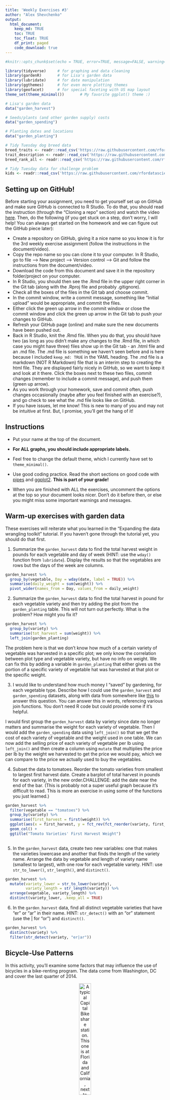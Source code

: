 ```yaml
---
title: 'Weekly Exercises #3'
author: "Alex Shevchenko"
output: 
  html_document:
    keep_md: TRUE
    toc: TRUE
    toc_float: TRUE
    df_print: paged
    code_download: true
---
```



```r
#knitr::opts_chunk$set(echo = TRUE, error=TRUE, message=FALSE, warning=FALSE)
```

```r
library(tidyverse)     # for graphing and data cleaning
library(gardenR)       # for Lisa's garden data
library(lubridate)     # for date manipulation
library(ggthemes)      # for even more plotting themes
library(geofacet)      # for special faceting with US map layout
theme_set(theme_minimal())       # My favorite ggplot() theme :)
```

```r
# Lisa's garden data
data("garden_harvest")

# Seeds/plants (and other garden supply) costs
data("garden_spending")

# Planting dates and locations
data("garden_planting")

# Tidy Tuesday dog breed data
breed_traits <- readr::read_csv('https://raw.githubusercontent.com/rfordatascience/tidytuesday/master/data/2022/2022-02-01/breed_traits.csv')
trait_description <- readr::read_csv('https://raw.githubusercontent.com/rfordatascience/tidytuesday/master/data/2022/2022-02-01/trait_description.csv')
breed_rank_all <- readr::read_csv('https://raw.githubusercontent.com/rfordatascience/tidytuesday/master/data/2022/2022-02-01/breed_rank.csv')

# Tidy Tuesday data for challenge problem
kids <- readr::read_csv('https://raw.githubusercontent.com/rfordatascience/tidytuesday/master/data/2020/2020-09-15/kids.csv')
```

## Setting up on GitHub!

Before starting your assignment, you need to get yourself set up on GitHub and make sure GitHub is connected to R Studio. To do that, you should read the instruction (through the "Cloning a repo" section) and watch the video [here](https://github.com/llendway/github_for_collaboration/blob/master/github_for_collaboration.md). Then, do the following (if you get stuck on a step, don't worry, I will help! You can always get started on the homework and we can figure out the GitHub piece later):

* Create a repository on GitHub, giving it a nice name so you know it is for the 3rd weekly exercise assignment (follow the instructions in the document/video).  
* Copy the repo name so you can clone it to your computer. In R Studio, go to file --> New project --> Version control --> Git and follow the instructions from the document/video.  
* Download the code from this document and save it in the repository folder/project on your computer.  
* In R Studio, you should then see the .Rmd file in the upper right corner in the Git tab (along with the .Rproj file and probably .gitignore).  
* Check all the boxes of the files in the Git tab and choose commit.  
* In the commit window, write a commit message, something like "Initial upload" would be appropriate, and commit the files.  
* Either click the green up arrow in the commit window or close the commit window and click the green up arrow in the Git tab to push your changes to GitHub.  
* Refresh your GitHub page (online) and make sure the new documents have been pushed out.  
* Back in R Studio, knit the .Rmd file. When you do that, you should have two (as long as you didn't make any changes to the .Rmd file, in which case you might have three) files show up in the Git tab - an .html file and an .md file. The .md file is something we haven't seen before and is here because I included `keep_md: TRUE` in the YAML heading. The .md file is a markdown (NOT R Markdown) file that is an interim step to creating the html file. They are displayed fairly nicely in GitHub, so we want to keep it and look at it there. Click the boxes next to these two files, commit changes (remember to include a commit message), and push them (green up arrow).  
* As you work through your homework, save and commit often, push changes occasionally (maybe after you feel finished with an exercise?), and go check to see what the .md file looks like on GitHub.  
* If you have issues, let me know! This is new to many of you and may not be intuitive at first. But, I promise, you'll get the hang of it! 



## Instructions

* Put your name at the top of the document. 

* **For ALL graphs, you should include appropriate labels.** 

* Feel free to change the default theme, which I currently have set to `theme_minimal()`. 

* Use good coding practice. Read the short sections on good code with [pipes](https://style.tidyverse.org/pipes.html) and [ggplot2](https://style.tidyverse.org/ggplot2.html). **This is part of your grade!**

* When you are finished with ALL the exercises, uncomment the options at the top so your document looks nicer. Don't do it before then, or else you might miss some important warnings and messages.


## Warm-up exercises with garden data

These exercises will reiterate what you learned in the "Expanding the data wrangling toolkit" tutorial. If you haven't gone through the tutorial yet, you should do that first.

  1. Summarize the `garden_harvest` data to find the total harvest weight in pounds for each vegetable and day of week (HINT: use the `wday()` function from `lubridate`). Display the results so that the vegetables are rows but the days of the week are columns.

```r
garden_harvest %>%
  group_by(vegetable, Day = wday(date, label = TRUE)) %>%
  summarise(daily_weight = sum(weight)) %>%
  pivot_wider(names_from = Day, values_from = daily_weight)
```

  2. Summarize the `garden_harvest` data to find the total harvest in pound for each vegetable variety and then try adding the plot from the `garden_planting` table. This will not turn out perfectly. What is the problem? How might you fix it?

```r
garden_harvest %>%
  group_by(variety) %>%
  summarise(tot_harvest = sum(weight)) %>%
  left_join(garden_planting)
```

The problem here is that we don't know how much of a certain variety of vegetable was harvested in a specific plot; we only know the correlation between plot type and vegetable variety, but have no info on weight. We can fix this by adding a variable in `garden_planting` that either gives us the portion of a specific variety of vegetable hat was harvested at that plot or the specific weight. 

  3. I would like to understand how much money I "saved" by gardening, for each vegetable type. Describe how I could use the `garden_harvest` and `garden_spending` datasets, along with data from somewhere like [this](https://products.wholefoodsmarket.com/search?sort=relevance&store=10542) to answer this question. You can answer this in words, referencing various join functions. You don't need R code but could provide some if it's helpful.
  
  I would first group the `garden_harvest` data by variety since date no longer matters and summarise the weight for each variety of vegetable. Then I would add the `garden_spending` data using `left_join()` so that we get the cost of each variety of vegetable and the weight used in one table. We can now add the selling price of each variety of vegetable per lb using `left_join()` and then create a column using `mutate` that multiplies the price per lb by the weight we harvested to get the price we would pay, which we can compare to the price we actually used to buy the vegetables. 
  

  4. Subset the data to tomatoes. Reorder the tomato varieties from smallest to largest first harvest date. Create a barplot of total harvest in pounds for each variety, in the new order.CHALLENGE: add the date near the end of the bar. (This is probably not a super useful graph because it's difficult to read. This is more an exercise in using some of the functions you just learned.)

```r
garden_harvest %>%
  filter(vegetable == "tomatoes") %>%
  group_by(variety) %>%
  summarise(first_harvest = first(weight)) %>%
  ggplot(aes(x = first_harvest, y = fct_rev(fct_reorder(variety, first_harvest))) )+ 
  geom_col() + 
  ggtitle("Tomato Varieties' First Harvest Weight")
  
```

  5. In the `garden_harvest` data, create two new variables: one that makes the varieties lowercase and another that finds the length of the variety name. Arrange the data by vegetable and length of variety name (smallest to largest), with one row for each vegetable variety. HINT: use `str_to_lower()`, `str_length()`, and `distinct()`.
  
```r
garden_harvest %>%
  mutate(variety_lower = str_to_lower(variety),
         variety_length = str_length(variety)) %>% 
  arrange(vegetable, variety_length) %>%
  distinct(variety_lower, .keep_all = TRUE)
```

  6. In the `garden_harvest` data, find all distinct vegetable varieties that have "er" or "ar" in their name. HINT: `str_detect()` with an "or" statement (use the | for "or") and `distinct()`.

```r
garden_harvest %>%
  distinct(variety) %>%
  filter(str_detect(variety, "er|ar"))
```


## Bicycle-Use Patterns

In this activity, you'll examine some factors that may influence the use of bicycles in a bike-renting program.  The data come from Washington, DC and cover the last quarter of 2014.

<center>

![A typical Capital Bikeshare station. This one is at Florida and California, next to Pleasant Pops.](https://www.macalester.edu/~dshuman1/data/112/bike_station.jpg){width="30%"}


![One of the vans used to redistribute bicycles to different stations.](https://www.macalester.edu/~dshuman1/data/112/bike_van.jpg){width="30%"}

</center>

Two data tables are available:

- `Trips` contains records of individual rentals
- `Stations` gives the locations of the bike rental stations

Here is the code to read in the data. We do this a little differently than usual, which is why it is included here rather than at the top of this file. To avoid repeatedly re-reading the files, start the data import chunk with `{r cache = TRUE}` rather than the usual `{r}`.

```r
data_site <- 
  "https://www.macalester.edu/~dshuman1/data/112/2014-Q4-Trips-History-Data-Small.rds" 
Trips <- readRDS(gzcon(url(data_site)))
Stations<-read_csv("http://www.macalester.edu/~dshuman1/data/112/DC-Stations.csv")
```

**NOTE:** The `Trips` data table is a random subset of 10,000 trips from the full quarterly data. Start with this small data table to develop your analysis commands. **When you have this working well, you should access the full data set of more than 600,000 events by removing `-Small` from the name of the `data_site`.**

### Temporal patterns

It's natural to expect that bikes are rented more at some times of day, some days of the week, some months of the year than others. The variable `sdate` gives the time (including the date) that the rental started. Make the following plots and interpret them:

  7. A density plot, which is a smoothed out histogram, of the events versus `sdate`. Use `geom_density()`.
  
```r
Trips %>%
  ggplot(aes(x = sdate)) + 
  geom_density() 
  
  
  #separate(sdate, 
           #into = c("date", "time"),
           #sep = "[[:space:]]") %>%
  #group_by(date) %>%
  #summarise(events_each_day = n()) %>%
  #(aes(x = events_each_day)) + 
  #geom_density()
  
  
  ##group_by(sdate) %>%
  #summarise(events_each_day = count(sdate)) %>%
  #ggplot(aes(x = sdate)) + 
  #geom_density()
```
  
  8. A density plot of the events versus time of day.  You can use `mutate()` with `lubridate`'s  `hour()` and `minute()` functions to extract the hour of the day and minute within the hour from `sdate`. Hint: A minute is 1/60 of an hour, so create a variable where 3:30 is 3.5 and 3:45 is 3.75.
  
```r
Trips %>%
  separate(sdate, 
           into = c("date", "time"),
           sep = "[[:space:]]") %>%
  mutate(Hour = hour(hms(time)),
         Min = minute(hms(time)),
         time_float = Hour + Min/60) %>%
  ggplot(aes(x = time_float)) + 
  geom_density() 
```
  
  9. A bar graph of the events versus day of the week. Put day on the y-axis.
  
```r
Trips %>%
  separate(sdate, 
           into = c("date", "time"),
           sep = "[[:space:]]") %>%
  mutate(weekday = wday(date, label = TRUE)) %>%
  ggplot(aes(y = weekday)) + 
  geom_bar()
```
  
  10. Facet your graph from exercise 8. by day of the week. Is there a pattern?
  
```r
Trips %>%
  separate(sdate, 
           into = c("date", "time"),
           sep = "[[:space:]]") %>%
  mutate(Hour = hour(hms(time)),
         Min = minute(hms(time)),
         time_float = Hour + Min/60,
         weekday = wday(date, label = TRUE)) %>%
  ggplot(aes(x = time_float)) + 
  geom_density() + 
  facet_wrap(vars(weekday)) 
```
  
  Yes, there is a pattern. for weekdays, there is a higher density for bike usage around 08:00 and 18:00. This makes sense since this is around the time people go to work and leave from work. This is not present for weekends, which also makes sense since most people don't work on weekends. The pattern present on weekends is that there is rising activity from early morning up until early afternoon around 02:00 , after which the density begins to slowly decline.    
  
The variable `client` describes whether the renter is a regular user (level `Registered`) or has not joined the bike-rental organization (`Causal`). The next set of exercises investigate whether these two different categories of users show different rental behavior and how `client` interacts with the patterns you found in the previous exercises. 

  11. Change the graph from exercise 10 to set the `fill` aesthetic for `geom_density()` to the `client` variable. You should also set `alpha = .5` for transparency and `color=NA` to suppress the outline of the density function.
  
```r
Trips %>%
  separate(sdate, 
           into = c("date", "time"),
           sep = "[[:space:]]") %>%
  mutate(Hour = hour(hms(time)),
         Min = minute(hms(time)),
         time_float = Hour + Min/60,
         weekday = wday(date, label = TRUE)) %>%
  ggplot(aes(x = time_float, alpha = .5, fill = client, color = "NA")) + 
  geom_density() + 
  facet_wrap(vars(weekday)) 
```

  12. Change the previous graph by adding the argument `position = position_stack()` to `geom_density()`. In your opinion, is this better or worse in terms of telling a story? What are the advantages/disadvantages of each?
  
```r
Trips %>%
  separate(sdate, 
           into = c("date", "time"),
           sep = "[[:space:]]") %>%
  mutate(Hour = hour(hms(time)),
         Min = minute(hms(time)),
         time_float = Hour + Min/60,
         weekday = wday(date, label = TRUE)) %>%
  ggplot(aes(x = time_float, alpha = .5, fill = client, color = "NA")) + 
  geom_density(position = position_stack()) + 
  facet_wrap(vars(weekday)) 
```
  
  I think that this is better. The previous graph does not tell us much in terms of casual vs registered. However, in this graph, we can tell that the amount of casual bikers is more than the amount that are registered, on average.   
  
  13. In this graph, go back to using the regular density plot (without `position = position_stack()`). Add a new variable to the dataset called `weekend` which will be "weekend" if the day is Saturday or Sunday and  "weekday" otherwise (HINT: use the `ifelse()` function and the `wday()` function from `lubridate`). Then, update the graph from the previous problem by faceting on the new `weekend` variable. 
  
```r
Trips %>%
  separate(sdate, 
           into = c("date", "time"),
           sep = "[[:space:]]") %>%
  mutate(Hour = hour(hms(time)),
         Min = minute(hms(time)),
         time_float = Hour + Min/60,
         Day = wday(date),
         weekend = ifelse(Day == 1 | Day == 7, "Weekend", "Weekday")) %>%
  ggplot(aes(x = time_float, alpha = .5, fill = client, color = "NA")) + 
  geom_density() + 
  facet_wrap(vars(weekend)) 
```
  
  14. Change the graph from the previous problem to facet on `client` and fill with `weekday`. What information does this graph tell you that the previous didn't? Is one graph better than the other?
  
```r
Trips %>%
  separate(sdate, 
           into = c("date", "time"),
           sep = "[[:space:]]") %>%
  mutate(Hour = hour(hms(time)),
         Min = minute(hms(time)),
         time_float = Hour + Min/60,
         Day = wday(date, label = TRUE),
         weekend = ifelse(Day == 1 | Day == 7, "Weekend", "Weekday")) %>%
  ggplot(aes(x = time_float, alpha = .5, fill = Day, color = "NA")) + 
  geom_density() + 
  facet_wrap(vars(client)) 
```
  
### Spatial patterns

  15. Use the latitude and longitude variables in `Stations` to make a visualization of the total number of departures from each station in the `Trips` data. Use either color or size to show the variation in number of departures. We will improve this plot next week when we learn about maps!
  
```r

```
  
  16. Only 14.4% of the trips in our data are carried out by casual users. Create a plot that shows which area(s) have stations with a much higher percentage of departures by casual users. What patterns do you notice? (Again, we'll improve this next week when we learn about maps).
  
```r

```
  
**DID YOU REMEMBER TO GO BACK AND CHANGE THIS SET OF EXERCISES TO THE LARGER DATASET? IF NOT, DO THAT NOW.**

## Dogs!

In this section, we'll use the data from 2022-02-01 Tidy Tuesday. If you didn't use that data or need a little refresher on it, see the [website](https://github.com/rfordatascience/tidytuesday/blob/master/data/2022/2022-02-01/readme.md).

  17. The final product of this exercise will be a graph that has breed on the y-axis and the sum of the numeric ratings in the `breed_traits` dataset on the x-axis, with a dot for each rating. First, create a new dataset called `breed_traits_total` that has two variables -- `Breed` and `total_rating`. The `total_rating` variable is the sum of the numeric ratings in the `breed_traits` dataset (we'll use this dataset again in the next problem). Then, create the graph just described. Omit Breeds with a `total_rating` of 0 and order the Breeds from highest to lowest ranked. You may want to adjust the `fig.height` and `fig.width` arguments inside the code chunk options (eg. `{r, fig.height=8, fig.width=4}`) so you can see things more clearly - check this after you knit the file to assure it looks like what you expected.

```r

```

  18. The final product of this exercise will be a graph with the top-20 dogs in total ratings (from previous problem) on the y-axis, year on the x-axis, and points colored by each breed's ranking for that year (from the `breed_rank_all` dataset). The points within each breed will be connected by a line, and the breeds should be arranged from the highest median rank to lowest median rank ("highest" is actually the smallest numer, eg. 1 = best). After you're finished, think of AT LEAST one thing you could you do to make this graph better. HINTS: 1. Start with the `breed_rank_all` dataset and pivot it so year is a variable. 2. Use the `separate()` function to get year alone, and there's an extra argument in that function that can make it numeric. 3. For both datasets used, you'll need to `str_squish()` Breed before joining. 
  
```r

```
  
  19. Create your own! Requirements: use a `join` or `pivot` function (or both, if you'd like), a `str_XXX()` function, and a `fct_XXX()` function to create a graph using any of the dog datasets. One suggestion is to try to improve the graph you created for the Tidy Tuesday assignment. If you want an extra challenge, find a way to use the dog images in the `breed_rank_all` file - check out the `ggimage` library and [this resource](https://wilkelab.org/ggtext/) for putting images as labels.
  
```r

```
  
## GitHub link

  20. Below, provide a link to your GitHub page with this set of Weekly Exercises. Specifically, if the name of the file is 03_exercises.Rmd, provide a link to the 03_exercises.md file, which is the one that will be most readable on GitHub.

## Challenge problem! 

This problem uses the data from the Tidy Tuesday competition this week, `kids`. If you need to refresh your memory on the data, read about it [here](https://github.com/rfordatascience/tidytuesday/blob/master/data/2020/2020-09-15/readme.md). 

  21. In this exercise, you are going to try to replicate the graph below, created by Georgios Karamanis. I'm sure you can find the exact code on GitHub somewhere, but **DON'T DO THAT!** You will only be graded for putting an effort into this problem. So, give it a try and see how far you can get without doing too much googling. HINT: use `facet_geo()`. The graphic won't load below since it came from a location on my computer. So, you'll have to reference the original html on the moodle page to see it.
  


**DID YOU REMEMBER TO UNCOMMENT THE OPTIONS AT THE TOP?**

